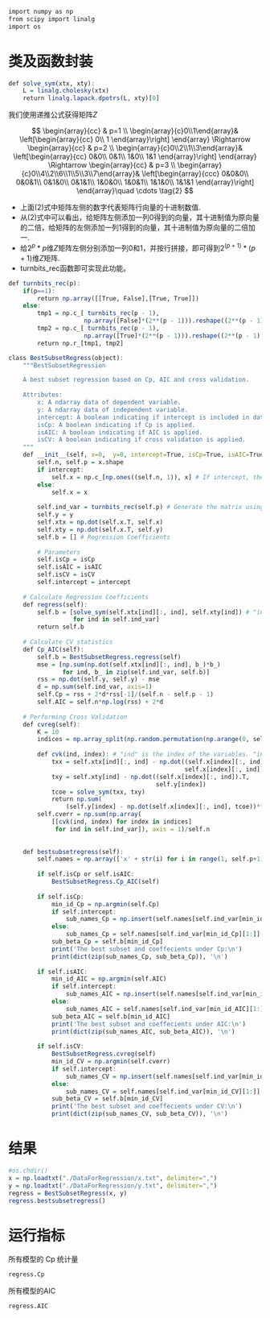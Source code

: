 ```r
import numpy as np
from scipy import linalg
import os
```

# 类及函数封装

```r
def solve_sym(xtx, xty):
    L = linalg.cholesky(xtx)
    return linalg.lapack.dpotrs(L, xty)[0] 
```

我们使用递推公式获得矩阵$Z$

$$
\begin{array}{cc}
 & p=1 \\
\begin{array}{c}0\\1\end{array}& 
\left[\begin{array}{cc}
0\\
1
\end{array}\right]
\end{array} 
\Rightarrow
\begin{array}{cc}
 & p=2 \\
\begin{array}{c}0\\2\\1\\3\end{array}&
\left[\begin{array}{cc}
0&0\\
0&1\\
1&0\\
1&1
\end{array}\right]
\end{array}
\Rightarrow
\begin{array}{cc}
 & p=3 \\
\begin{array}{c}0\\4\\2\\6\\1\\5\\3\\7\end{array}&
\left[\begin{array}{ccc}
0&0&0\\
0&0&1\\
0&1&0\\
0&1&1\\
1&0&0\\
1&0&1\\
1&1&0\\
1&1&1
\end{array}\right]
\end{array}\quad \cdots \tag{2}
$$

- 上面$(2)$式中矩阵左侧的数字代表矩阵行向量的十进制数值.
- 从$(2)$式中可以看出，给矩阵左侧添加一列$0$得到的向量，其十进制值为原向量的二倍，给矩阵的左侧添加一列$1$得到的向量，其十进制值为原向量的二倍加一.
- 给$2^p*p$维$Z$矩阵左侧分别添加一列$0$和$1$，并按行拼接，即可得到$2^{(p+1)}*(p+1)$维$Z$矩阵.
- turnbits_rec函数即可实现此功能。

```r
def turnbits_rec(p):
    if(p==1):
        return np.array([[True, False],[True, True]])
    else:
        tmp1 = np.c_[ turnbits_rec(p - 1), 
                     np.array([False]*(2**(p - 1))).reshape((2**(p - 1), 1))] # Create False and then reshape.
        tmp2 = np.c_[ turnbits_rec(p - 1), 
                     np.array([True]*(2**(p - 1))).reshape((2**(p - 1), 1))] # Create True and then reshape.
        return np.r_[tmp1, tmp2]
```

```r
class BestSubsetRegress(object):
    """BestSubsetRegression

    A best subset regression based on Cp, AIC and cross validation.
    
    Attributes:
        x: A ndarray data of dependent variable.
        y: A ndarray data of independent variable.
        intercept: A boolean indicating if intercept is included in data.
        isCp: A boolean indicating if Cp is applied.
        isAIC: A boolean indicating if AIC is applied.
        isCV: A boolean indicating if cross validation is applied.
    """
    def __init__(self, x=0,  y=0, intercept=True, isCp=True, isAIC=True, isCV=True):
        self.n, self.p = x.shape
        if intercept:
            self.x = np.c_[np.ones((self.n, 1)), x] # If intercept, then generize a column which is all 1
        else:
            self.x = x
    
        self.ind_var = turnbits_rec(self.p) # Generate the matrix using the pre-defined function
        self.y = y
        self.xtx = np.dot(self.x.T, self.x)
        self.xty = np.dot(self.x.T, self.y)
        self.b = [] # Regression Coefficients
        
        # Parameters
        self.isCp = isCp
        self.isAIC = isAIC
        self.isCV = isCV
        self.intercept = intercept
        
    # Calculate Regression Coefficients
    def regress(self):
        self.b = [solve_sym(self.xtx[ind][:, ind], self.xty[ind]) # "ind" is the index of the variables.
                  for ind in self.ind_var]
        return self.b
    
    # Calculate CV statistics
    def Cp_AIC(self):
        self.b = BestSubsetRegress.regress(self)
        mse = [np.sum(np.dot(self.xtx[ind][:, ind], b_)*b_) 
               for ind, b_ in zip(self.ind_var, self.b)]
        rss = np.dot(self.y, self.y) - mse
        d = np.sum(self.ind_var, axis=1)
        self.Cp = rss + 2*d*rss[-1]/(self.n - self.p - 1) 
        self.AIC = self.n*np.log(rss) + 2*d
        
    # Performing Cross Validation
    def cvreg(self):
        K = 10
        indices = np.array_split(np.random.permutation(np.arange(0, self.n)), K) # Split the datasets into K folds.
    
        def cvk(ind, index): # "ind" is the index of the variables. "index" is the index of the index of the Kth fold.
            txx = self.xtx[ind][:, ind] - np.dot((self.x[index][:, ind]).T, 
                                                 self.x[index][:, ind])
            txy = self.xty[ind] - np.dot((self.x[index][:, ind]).T, 
                                         self.y[index])
            tcoe = solve_sym(txx, txy)
            return np.sum(
                (self.y[index] - np.dot(self.x[index][:, ind], tcoe))**2)
        self.cverr = np.sum(np.array(
            [[cvk(ind, index) for index in indices] 
             for ind in self.ind_var]), axis = 1)/self.n
        
    
    def bestsubsetregress(self):
        self.names = np.array(['x' + str(i) for i in range(1, self.p+1)])
        
        if self.isCp or self.isAIC:
            BestSubsetRegress.Cp_AIC(self)
            
        if self.isCp:
            min_id_Cp = np.argmin(self.Cp)
            if self.intercept:
                sub_names_Cp = np.insert(self.names[self.ind_var[min_id_Cp][1:]], 0, 'mu')
            else:
                sub_names_Cp = self.names[self.ind_var[min_id_Cp][1:]]
            sub_beta_Cp = self.b[min_id_Cp]
            print('The best subset and coeffecients under Cp:\n')
            print(dict(zip(sub_names_Cp, sub_beta_Cp)), '\n')
            
        if self.isAIC:
            min_id_AIC = np.argmin(self.AIC)
            if self.intercept:
                sub_names_AIC = np.insert(self.names[self.ind_var[min_id_AIC][1:]], 0, 'mu')
            else:
                sub_names_AIC = self.names[self.ind_var[min_id_AIC][1:]]
            sub_beta_AIC = self.b[min_id_AIC]
            print('The best subset and coeffecients under AIC:\n')
            print(dict(zip(sub_names_AIC, sub_beta_AIC)), '\n')
            
        if self.isCV:   
            BestSubsetRegress.cvreg(self)
            min_id_CV = np.argmin(self.cverr)
            if self.intercept:
                sub_names_CV = np.insert(self.names[self.ind_var[min_id_CV][1:]], 0, 'mu')
            else:
                sub_names_CV = self.names[self.ind_var[min_id_CV][1:]]
            sub_beta_CV = self.b[min_id_CV]
            print('The best subset and coeffecients under CV:\n')
            print(dict(zip(sub_names_CV, sub_beta_CV)), '\n')
```

# 结果

```r
#os.chdir()
x = np.loadtxt("./DataForRegression/x.txt", delimiter=",")
y = np.loadtxt("./DataForRegression/y.txt", delimiter=",")
regress = BestSubsetRegress(x, y)
regress.bestsubsetregress()
```

# 运行指标

所有模型的 Cp 统计量

```r
regress.Cp
```

所有模型的AIC

```r
regress.AIC
```

